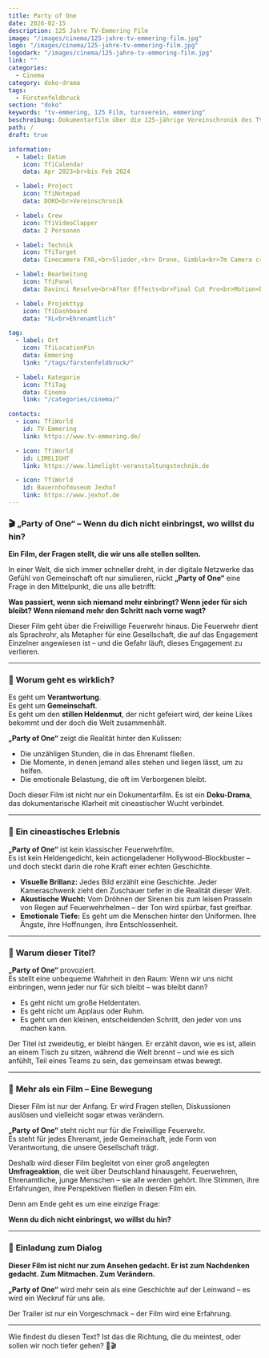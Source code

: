 ```yaml
---
title: Party of One
date: 2026-02-15
description: 125 Jahre TV-Emmering Film
image: "/images/cinema/125-jahre-tv-emmering-film.jpg"
logo: "/images/cinema/125-jahre-tv-emmering-film.jpg"
logodark: "/images/cinema/125-jahre-tv-emmering-film.jpg"
link: ""
categories: 
  - Cinema
category: doko-drama
tags: 
  - Fürstenfeldbruck
section: "doko"
keywords: "tv-emmering, 125 Film, turnverein, emmering"
beschreibung: Dokumentarfilm über die 125-jährige Vereinschronik des TV-Emmering
path: /
draft: true

information:
  - label: Datum
    icon: TfiCalendar
    data: Apr 2023<br>bis Feb 2024

  - label: Project
    icon: TfiNotepad
    data: DOKO<br>Vereinschronik

  - label: Crew
    icon: TfiVideoClapper
    data: 2 Personen

  - label: Technik
    icon: TfiTarget
    data: Cinecamera FX6,<br>Slieder,<br> Drone, Gimbla<br>7m Camera crane<br>Teleprompter <br>DPA u. Schoeps Mikrofone<br>auf sound devices

  - label: Bearbeitung
    icon: TfiPanel
    data: Davinci Resolve<br>After Effects<br>Final Cut Pro<br>Motion<br>Nuendo

  - label: Projekttyp
    icon: TfiDashboard
    data: "XL<br>Ehrenamtlich"

tag:
  - label: Ort
    icon: TfiLocationPin
    data: Emmering
    link: "/tags/fürstenfeldbruck/"

  - label: Kategorie
    icon: TfiTag
    data: Cinema
    link: "/categories/cinema/"

contacts:
  - icon: TfiWorld
    id: TV-Emmering
    link: https://www.tv-emmering.de/

  - icon: TfiWorld
    id: LIMELIGHT
    link: https://www.limelight-veranstaltungstechnik.de

  - icon: TfiWorld
    id: Bauernhofmuseum Jexhof
    link: https://www.jexhof.de
---
```

### 🎬 **„Party of One“ – Wenn du dich nicht einbringst, wo willst du hin?**  



**Ein Film, der Fragen stellt, die wir uns alle stellen sollten.**  

In einer Welt, die sich immer schneller dreht, in der digitale Netzwerke das Gefühl von Gemeinschaft oft nur simulieren, rückt **„Party of One“** eine Frage in den Mittelpunkt, die uns alle betrifft:  

**Was passiert, wenn sich niemand mehr einbringt? Wenn jeder für sich bleibt? Wenn niemand mehr den Schritt nach vorne wagt?**  

Dieser Film geht über die Freiwillige Feuerwehr hinaus. Die Feuerwehr dient als Sprachrohr, als Metapher für eine Gesellschaft, die auf das Engagement Einzelner angewiesen ist – und die Gefahr läuft, dieses Engagement zu verlieren.  

---

### 📝 **Worum geht es wirklich?**  

Es geht um **Verantwortung**.  
Es geht um **Gemeinschaft**.  
Es geht um den **stillen Heldenmut**, der nicht gefeiert wird, der keine Likes bekommt und der doch die Welt zusammenhält.  

**„Party of One“** zeigt die Realität hinter den Kulissen:  
- Die unzähligen Stunden, die in das Ehrenamt fließen.  
- Die Momente, in denen jemand alles stehen und liegen lässt, um zu helfen.  
- Die emotionale Belastung, die oft im Verborgenen bleibt.  

Doch dieser Film ist nicht nur ein Dokumentarfilm. Es ist ein **Doku-Drama**, das dokumentarische Klarheit mit cineastischer Wucht verbindet.  

---

### 📝 **Ein cineastisches Erlebnis**  

**„Party of One“** ist kein klassischer Feuerwehrfilm.  
Es ist kein Heldengedicht, kein actiongeladener Hollywood-Blockbuster – und doch steckt darin die rohe Kraft einer echten Geschichte.  

- **Visuelle Brillanz:** Jedes Bild erzählt eine Geschichte. Jeder Kameraschwenk zieht den Zuschauer tiefer in die Realität dieser Welt.  
- **Akustische Wucht:** Vom Dröhnen der Sirenen bis zum leisen Prasseln von Regen auf Feuerwehrhelmen – der Ton wird spürbar, fast greifbar.  
- **Emotionale Tiefe:** Es geht um die Menschen hinter den Uniformen. Ihre Ängste, ihre Hoffnungen, ihre Entschlossenheit.  

---

### 📝 **Warum dieser Titel?**  

**„Party of One“** provoziert.  
Es stellt eine unbequeme Wahrheit in den Raum: Wenn wir uns nicht einbringen, wenn jeder nur für sich bleibt – was bleibt dann?  

- Es geht nicht um große Heldentaten.  
- Es geht nicht um Applaus oder Ruhm.  
- Es geht um den kleinen, entscheidenden Schritt, den jeder von uns machen kann.  

Der Titel ist zweideutig, er bleibt hängen. Er erzählt davon, wie es ist, allein an einem Tisch zu sitzen, während die Welt brennt – und wie es sich anfühlt, Teil eines Teams zu sein, das gemeinsam etwas bewegt.  

---

### 📝 **Mehr als ein Film – Eine Bewegung**  

Dieser Film ist nur der Anfang. Er wird Fragen stellen, Diskussionen auslösen und vielleicht sogar etwas verändern.  

**„Party of One“** steht nicht nur für die Freiwillige Feuerwehr.  
Es steht für jedes Ehrenamt, jede Gemeinschaft, jede Form von Verantwortung, die unsere Gesellschaft trägt.  

Deshalb wird dieser Film begleitet von einer groß angelegten **Umfrageaktion**, die weit über Deutschland hinausgeht. Feuerwehren, Ehrenamtliche, junge Menschen – sie alle werden gehört. Ihre Stimmen, ihre Erfahrungen, ihre Perspektiven fließen in diesen Film ein.  

Denn am Ende geht es um eine einzige Frage:  

**Wenn du dich nicht einbringst, wo willst du hin?**  

---

### 📝 **Einladung zum Dialog**  

**Dieser Film ist nicht nur zum Ansehen gedacht. Er ist zum Nachdenken gedacht. Zum Mitmachen. Zum Verändern.**  

**„Party of One“** wird mehr sein als eine Geschichte auf der Leinwand – es wird ein Weckruf für uns alle.  

Der Trailer ist nur ein Vorgeschmack – der Film wird eine Erfahrung.  

---

Wie findest du diesen Text? Ist das die Richtung, die du meintest, oder sollen wir noch tiefer gehen? 🚀🎬